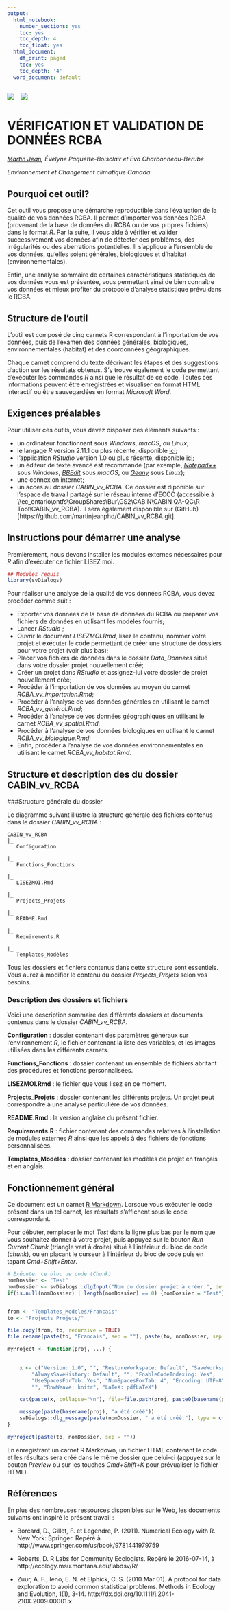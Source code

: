 ---
output:
  html_notebook:
    number_sections: yes
    toc: yes
    toc_depth: 4
    toc_float: yes
  html_document:
    df_print: paged
    toc: yes
    toc_depth: '4'
  word_document: default
---


![](Configuration/gc_fr.png) &nbsp;&nbsp; ![](Configuration/rcba_logo.png)

# VÉRIFICATION ET VALIDATION DE DONNÉES RCBA

*[Martin Jean](mailto:martin.jean@canada.ca), Évelyne Paquette-Boisclair et Eva Charbonneau-Bérubé*

*Environnement et Changement climatique Canada*

## Pourquoi cet outil?

Cet outil vous propose une démarche reproductible dans l'évaluation de la qualité de vos données RCBA. Il permet d’importer vos données RCBA (provenant de la base de données du RCBA ou de vos propres fichiers) dans le format *R*. Par la suite, il vous aide à vérifier et valider successivement vos données afin de détecter des problèmes, des irrégularités ou des aberrations potentielles. Il s'applique à l'ensemble de vos données, qu'elles soient générales, biologiques et d'habitat (environnementales). 

Enfin, une analyse sommaire de certaines caractéristiques statistiques de vos données vous est présentée, vous permettant ainsi de bien connaître vos données et mieux profiter du protocole d’analyse statistique prévu dans le RCBA.

## Structure de l’outil

L’outil est composé de cinq carnets R correspondant à l'importation de vos données, puis de l’examen des données générales, biologiques, environnementales (habitat) et des coordonnées géographiques.

Chaque carnet comprend du texte décrivant les étapes et des suggestions d’action sur les résultats obtenus. S’y trouve également le code permettant d’exécuter les commandes *R* ainsi que le résultat de ce code. Toutes ces informations peuvent être enregistrées et visualiser en format HTML interactif ou être sauvegardées en format *Microsoft Word*.

## Exigences préalables

Pour utiliser ces outils, vous devez disposer des éléments suivants :

- un ordinateur fonctionnant sous *Windows*, *macOS*, ou *Linux*;
- le langage *R* version 2.11.1 ou plus récente, disponible [ici](http://cran.r-project.org);
- l’application *RStudio* version 1.0 ou plus récente, disponible [ici](http://www.rstudio.com);
- un éditeur de texte avancé est recommandé (par exemple, *[Notepad++](http://notepad-plus-plus.org)* sous *Windows*, *[BBEdit](http://www.barebones.com/products/bbedit/)* sous *macOS*, ou *[Geany](http://www.geany.org)* sous *Linux*);
- une connexion internet;
- un accès au dossier *CABIN_vv_RCBA*. Ce dossier est diponible sur l'espace de travail partagé sur le réseau interne d'ECCC (accessible à \\\\ec_ontario\\ontfs\\GroupShares\\Bur\\GS2\\CABIN\\CABIN QA-QC\\R Tool\\CABIN_vv_RCBA). Il sera également disponible sur (GitHub)[https://github.com/martinjeanphd/CABIN_vv_RCBA.git].

## Instructions pour démarrer une analyse

Premièrement, nous devons installer les modules externes nécessaires pour *R* afin d'exécuter ce fichier LISEZ moi.

```{r setup, include=FALSE}
## Modules requis
library(svDialogs)

```
Pour réaliser une analyse de la qualité de vos données RCBA, vous devez procéder comme suit :

- Exporter vos données de la base de données du RCBA ou préparer vos fichiers de données en utilisant les modèles fournis;
- Lancer *RStudio* ;
- Ouvrir le document *LISEZMOI.Rmd*, lisez le contenu, nommer votre projet et exécuter le code permettant de créer une structure de dossiers pour votre projet (voir plus bas);
- Placer vos fichiers de données dans le dossier *Data_Donnees* situé dans votre dossier projet nouvellement créé;
- Créer un projet dans *RStudio* et assignez-lui votre dossier de projet nouvellement créé;
- Procéder à l’importation de vos données au moyen du carnet *RCBA_vv_importation.Rmd*;
- Procéder à l’analyse de vos données générales en utilisant le carnet *RCBA_vv_général.Rmd*;
- Procéder à l’analyse de vos données géographiques en utilisant le carnet *RCBA_vv_spatial.Rmd*;
- Procéder à l’analyse de vos données biologiques en utilisant le carnet *RCBA_vv_biologique.Rmd*;
- Enfin, procéder à l’analyse de vos données environnementales en utilisant le carnet *RCBA_vv_habitat.Rmd*.

## Structure et description des du dossier CABIN_vv_RCBA

###Structure générale du dossier

Le diagramme suivant illustre la structure générale des fichiers contenus dans le dossier *CABIN_vv_RCBA* :

```
CABIN_vv_RCBA
|_
   Configuration
      
|_
   Functions_Fonctions
    
|_
   LISEZMOI.Rmd
    
|_
   Projects_Projets
    
|_
   README.Rmd
    
|_
   Requirements.R
    
|_
   Templates_Modèles
```

Tous les dossiers et fichiers contenus dans cette structure sont essentiels. Vous aurez à modifier le contenu du dossier *Projects_Projets* selon vos besoins.

### Description des dossiers et fichiers

Voici une description sommaire des différents dossiers et documents contenus dans le dossier *CABIN_vv_RCBA*.

**Configuration** : dossier contenant des paramètres généraux sur l'environnement *R*, le fichier contenant la liste des variables, et les images utilisées dans les différents carnets.

**Functions_Fonctions** : dossier contenant un ensemble de fichiers abritant des procédures et fonctions personnalisées. 

**LISEZMOI.Rmd** : le fichier que vous lisez en ce moment.

**Projects_Projets** : dossier contenant les différents projets. Un projet peut correspondre à une analyse particulière de vos données.

**README.Rmd** : la version anglaise du présent fichier.

**Requirements.R** : fichier contenant des commandes relatives à l'installation de modules externes *R* ainsi que les appels à des fichiers de fonctions personnalisées.

**Templates_Modèles** : dossier contenant les modèles de projet en français et en anglais.

## Fonctionnement général

Ce document est un carnet [R Markdown](http://rmarkdown.rstudio.com). Lorsque vous exécuter le code présent dans un tel carnet, les résultats s'affichent sous le code correspondant. 

Pour débuter, remplacer le mot *Test* dans la ligne plus bas par le nom que vous souhaitez donner à votre projet, puis appuyez sur le bouton *Run Current Chunk* (triangle vert à droite) situé à l'intérieur du bloc de code (*chunk*), ou en placant le curseur à l'intérieur du bloc de code puis en tapant *Cmd+Shift+Enter*. 

```{r, include=FALSE}
# Exécuter ce bloc de code (Chunk)
nomDossier <- "Test"
nomDossier <- svDialogs::dlgInput("Nom du dossier projet à créer:", default = "Test", Sys.info()["nomDossier"])$res
if(is.null(nomDossier) | length(nomDossier) == 0) {nomDossier = "Test"} else {if(nomDossier == "NA") {nomDossier <- "Test"}}


from <- "Templates_Modeles/Francais"
to <- "Projects_Projets/"

file.copy(from, to, recursive = TRUE)
file.rename(paste(to, "Francais", sep = ""), paste(to, nomDossier, sep = ""))

myProject <- function(proj, ...) {

 
    x <- c("Version: 1.0", "", "RestoreWorkspace: Default", "SaveWorkspace: Default", 
        "AlwaysSaveHistory: Default", "", "EnableCodeIndexing: Yes", 
        "UseSpacesForTab: Yes", "NumSpacesForTab: 4", "Encoding: UTF-8", 
        "", "RnwWeave: knitr", "LaTeX: pdfLaTeX")

    cat(paste(x, collapse="\n"), file=file.path(proj, paste0(basename(proj), ".Rproj")))

    message(paste(basename(proj), "a été créé"))
    svDialogs::dlg_message(paste(nomDossier, " a été créé."), type = c("ok"))
}

myProject(paste(to, nomDossier, sep = ""))
```


En enregistrant un carnet R Markdown, un fichier HTML contenant le code et les résultats sera créé dans le même dossier que celui-ci (appuyez sur le bouton *Preview* ou sur les touches *Cmd+Shift+K* pour prévualiser le fichier HTML).

## Références

En plus des nombreuses ressources disponibles sur le Web, les documents suivants ont inspiré le présent travail :

- Borcard, D., Gillet, F. et Legendre, P. (2011). Numerical Ecology with R. New York: Springer. Repéré à http://www.springer.com/us/book/9781441979759

- Roberts, D. R Labs for Community Ecologists. Repéré le 2016-07-14, à http://ecology.msu.montana.edu/labdsv/R/

- Zuur, A. F., Ieno, E. N. et Elphick, C. S. (2010 Mar 01). A protocol for data exploration to avoid common statistical problems. Methods in Ecology and Evolution, 1(1), 3-14. http://dx.doi.org/10.1111/j.2041-210X.2009.00001.x

